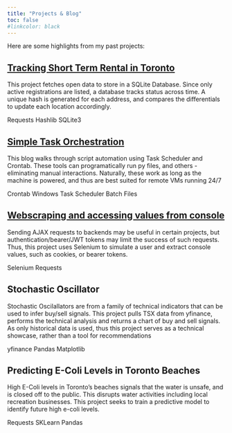 ```yaml
---
title: "Projects & Blog"
toc: false
#linkcolor: black
---
```

Here are some highlights from my past projects: 


## [Tracking Short Term Rental in Toronto](ST_Rental.qmd)
This project fetches open data to store in a SQLite Database. Since only active registrations are listed, a database tracks status across time. A unique hash is generated for each address, and compares the differentials to update each location accordingly.

<span class="badge bg-success">Requests</span>
<span class="badge bg-success">Hashlib</span>
<span class="badge bg-success">SQLite3</span>


## [Simple Task Orchestration](TaskOrchestration.qmd)
This blog walks through script automation using Task Scheduler and Crontab. These tools can programatically run py files, and others - eliminating manual interactions. Naturally, these work as long as the machine is powered, and thus are best suited for remote VMs running 24/7

<span class="badge bg-success">Crontab</span>
<span class="badge bg-success">Windows Task Scheduler</span>
<span class="badge bg-success">Batch Files</span>

## [Webscraping and accessing values from console](ConsoleValues.qmd)
Sending AJAX requests to backends may be useful in certain projects, but authentication/bearer/JWT tokens may limit the success of such requests. Thus, this project uses Selenium to simulate a user and extract console values, such as cookies, or bearer tokens. 

<span class="badge bg-success">Selenium</span>
<span class="badge bg-success">Requests</span>

## Stochastic Oscillator
Stochastic Oscilallators are from a family of technical indicators that can be used to infer buy/sell signals. This project pulls TSX data from yfinance, performs the technical analysis and returns a chart of buy and sell signals. As only historical data is used, thus this project serves as a technical showcase, rather than a tool for recommendations

<span class="badge bg-success">yfinance</span>
<span class="badge bg-success">Pandas</span>
<span class="badge bg-success">Matplotlib</span>

## Predicting E-Coli Levels in Toronto Beaches
High E-Coli levels in Toronto's beaches signals that the water is unsafe, and is closed off to the public. This disrupts water activities including local recreation businesses. This project seeks to train a predictive model to identify future high e-coli levels.

<span class="badge bg-success">Requests</span>
<span class="badge bg-success">SKLearn</span>
<span class="badge bg-success">Pandas</span>
